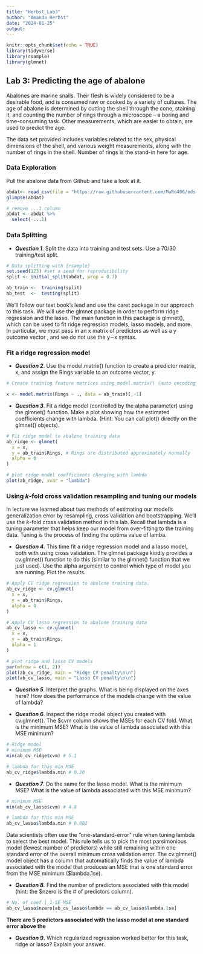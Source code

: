 ```yaml
---
title: "Herbst_Lab3"
author: "Amanda Herbst"
date: "2024-01-25"
output: 
---
```


```r
knitr::opts_chunk$set(echo = TRUE)
library(tidyverse)
library(rsample)
library(glmnet)
```

## Lab 3: Predicting the age of abalone

Abalones are marine snails. Their flesh is widely considered to be a desirable food, and is consumed raw or cooked by a variety of cultures. The age of abalone is determined by cutting the shell through the cone, staining it, and counting the number of rings through a microscope -- a boring and time-consuming task. Other measurements, which are easier to obtain, are used to predict the age.

The data set provided includes variables related to the sex, physical dimensions of the shell, and various weight measurements, along with the number of rings in the shell. Number of rings is the stand-in here for age.

### Data Exploration

Pull the abalone data from Github and take a look at it.

```r
abdat<- read_csv(file = "https://raw.githubusercontent.com/MaRo406/eds-232-machine-learning/main/data/abalone-data.csv")
glimpse(abdat)

# remove ...1 column
abdat <- abdat %>% 
  select(-...1)
```

### Data Splitting

-   ***Question 1***. Split the data into training and test sets. Use a 70/30 training/test split.

```r
# Data splitting with {rsample} 
set.seed(123) #set a seed for reproducibility
split <- initial_split(abdat, prop = 0.7)

ab_train <-  training(split)
ab_test  <-  testing(split)
```


We'll follow our text book's lead and use the caret package in our approach to this task. We will use the glmnet package in order to perform ridge regression and the lasso. The main function in this package is glmnet(), which can be used to fit ridge regression models, lasso models, and more. In particular, we must pass in an x matrix of predictors as well as a y outcome vector , and we do not use the y∼x syntax.

### Fit a ridge regression model

-   ***Question 2***. Use the model.matrix() function to create a predictor matrix, x, and assign the Rings variable to an outcome vector, y.

```r
# Create training feature matrices using model.matrix() (auto encoding of categorical variables)

x <- model.matrix(Rings ~ ., data = ab_train)[,-1]
```


-   ***Question 3***. Fit a ridge model (controlled by the alpha parameter) using the glmnet() function. Make a plot showing how the estimated coefficients change with lambda. (Hint: You can call plot() directly on the glmnet() objects).
```r
# Fit ridge model to abalone training data
ab_ridge <- glmnet(
  x = x,
  y = ab_train$Rings, # Rings are distributed approximately normally
  alpha = 0
)

# plot ridge model coefficients changing with lambda
plot(ab_ridge, xvar = "lambda") 
```


### Using *k*-fold cross validation resampling and tuning our models

In lecture we learned about two methods of estimating our model's generalization error by resampling, cross validation and bootstrapping. We'll use the *k*-fold cross validation method in this lab. Recall that lambda is a tuning parameter that helps keep our model from over-fitting to the training data. Tuning is the process of finding the optima value of lamba.

-   ***Question 4***. This time fit a ridge regression model and a lasso model, both with using cross validation. The glmnet package kindly provides a cv.glmnet() function to do this (similar to the glmnet() function that we just used). Use the alpha argument to control which type of model you are running. Plot the results.

```r
# Apply CV ridge regression to abolone training data.
ab_cv_ridge <- cv.glmnet(
  x = x,
  y = ab_train$Rings,
  alpha = 0
)

# Apply CV lasso regression to abalone training data
ab_cv_lasso <- cv.glmnet(
  x = x,
  y = ab_train$Rings,
  alpha = 1
)

# plot ridge and lasso CV models
par(mfrow = c(1, 2))
plot(ab_cv_ridge, main = "Ridge CV penalty\n\n")
plot(ab_cv_lasso, main = "Lasso CV penalty\n\n")
```


-   ***Question 5***. Interpret the graphs. What is being displayed on the axes here? How does the performance of the models change with the value of lambda?



-   ***Question 6***. Inspect the ridge model object you created with cv.glmnet(). The \$cvm column shows the MSEs for each CV fold. What is the minimum MSE? What is the value of lambda associated with this MSE minimum?

```r
# Ridge model
# minimum MSE
min(ab_cv_ridge$cvm) # 5.1

# lambda for this min MSE
ab_cv_ridge$lambda.min # 0.20
```


-   ***Question 7***. Do the same for the lasso model. What is the minimum MSE? What is the value of lambda associated with this MSE minimum?

```r
# minimum MSE
min(ab_cv_lasso$cvm) # 4.8

# lambda for this min MSE
ab_cv_lasso$lambda.min # 0.002
```


Data scientists often use the "one-standard-error" rule when tuning lambda to select the best model. This rule tells us to pick the most parsimonious model (fewest number of predictors) while still remaining within one standard error of the overall minimum cross validation error. The cv.glmnet() model object has a column that automatically finds the value of lambda associated with the model that produces an MSE that is one standard error from the MSE minimum (\$lambda.1se).

-   ***Question 8.*** Find the number of predictors associated with this model (hint: the \$nzero is the \# of predictors column).

```r
# No. of coef | 1-SE MSE
ab_cv_lasso$nzero[ab_cv_lasso$lambda == ab_cv_lasso$lambda.1se]
```
**There are 5 predictors associated with the lasso model at one standard error above the **

-   ***Question 9*****.** Which regularized regression worked better for this task, ridge or lasso? Explain your answer.

